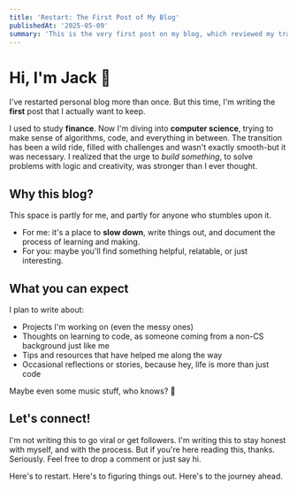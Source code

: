 ```yaml
---
title: 'Restart: The First Post of My Blog'
publishedAt: '2025-05-09'
summary: 'This is the very first post on my blog, which reviewed my transition from finance to computer.'
---
```

# Hi, I'm Jack 👋

I've restarted personal blog more than once. But this time, I'm writing the **first** post that I actually want to keep.

I used to study **finance**. Now I'm diving into **computer science**, trying to make sense of algorithms, code, and everything in between. The transition has been a wild ride, filled with challenges and wasn't exactly smooth-but it was necessary. I realized that the urge to *build something*, to solve problems with logic and creativity, was stronger than I ever thought.

## Why this blog?

This space is partly for me, and partly for anyone who stumbles upon it.

- For me: it's a place to **slow down**, write things out, and document the process of learning and making.
- For you: maybe you'll find something helpful, relatable, or just interesting.

## What you can expect

I plan to write about:
- Projects I'm working on (even the messy ones)
- Thoughts on learning to code, as someone coming from a non-CS background just like me
- Tips and resources that have helped me along the way
- Occasional reflections or stories, because hey, life is more than just code

Maybe even some music stuff, who knows? 🎵

## Let's connect!
I'm not writing this to go viral or get followers. I'm writing this to stay honest with myself, and with the process. But if you're here reading this, thanks. Seriously. Feel free to drop a comment or just say hi.

Here's to restart. Here's to figuring things out. Here's to the journey ahead.
